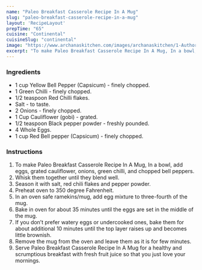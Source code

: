 ---
name: "Paleo Breakfast Casserole Recipe In A Mug"
slug: "paleo-breakfast-casserole-recipe-in-a-mug"
layout: 'RecipeLayout'
prepTime: "65"
cuisine: "Continental"
cuisineSlug: "continental"
image: "https://www.archanaskitchen.com/images/archanaskitchen/1-Author/KarthikaKrishnan/Paleo_Breakfast_Casserole_in_a_mug.jpg"
excerpt: "To make Paleo Breakfast Casserole Recipe In A Mug, In a bowl, add eggs, grated cauliflower, onions, green chilli, and chopped bell peppers"
---

### Ingredients

- 1 cup Yellow Bell Pepper (Capsicum) - finely chopped.
- 1 Green Chilli - finely chopped.
- 1/2 teaspoon Red Chilli flakes.
- Salt - to taste.
- 2 Onions - finely chopped.
- 1 Cup Cauliflower (gobi) - grated.
- 1/2 teaspoon Black pepper powder - freshly pounded.
- 4 Whole Eggs.
- 1 cup Red Bell pepper (Capsicum) - finely chopped.

### Instructions

1. To make Paleo Breakfast Casserole Recipe In A Mug, In a bowl, add eggs, grated cauliflower, onions, green chilli, and chopped bell peppers.
1. Whisk them together until they blend well.
1. Season it with salt, red chili flakes and pepper powder.
1. Preheat oven to 350 degree Fahrenheit.
1. In an oven safe ramekins/mug, add egg mixture to three-fourth of the mug.
1. Bake in oven for about 35 minutes until the eggs are set in the middle of the mug.
1. If you don’t prefer watery eggs or undercooked ones, bake them for about additional 10 minutes until the top layer raises up and becomes little brownish.
1. Remove the mug from the oven and leave them as it is for few minutes.
1. Serve Paleo Breakfast Casserole Recipe In A Mug for a healthy and scrumptious breakfast with fresh fruit juice so that you just love your mornings.
